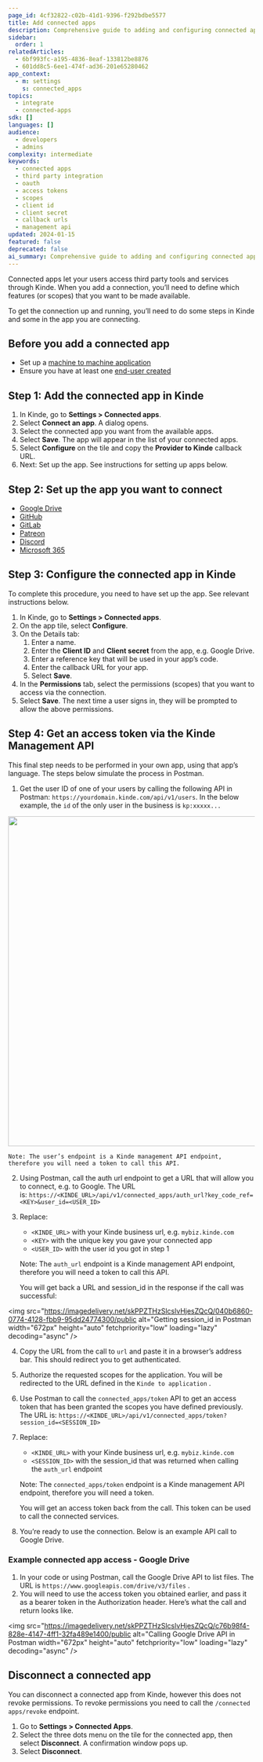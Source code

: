 ```yaml
---
page_id: 4cf32822-c02b-41d1-9396-f292bdbe5577
title: Add connected apps
description: Comprehensive guide to adding and configuring connected apps in Kinde including OAuth setup, scope management, and access token retrieval for third-party integrations
sidebar:
  order: 1
relatedArticles:
  - 6bf993fc-a195-4836-8eaf-133812be8876
  - 601dd8c5-6ee1-474f-ad36-201e65280462
app_context:
  - m: settings
    s: connected_apps
topics:
  - integrate
  - connected-apps
sdk: []
languages: []
audience:
  - developers
  - admins
complexity: intermediate
keywords:
  - connected apps
  - third party integration
  - oauth
  - access tokens
  - scopes
  - client id
  - client secret
  - callback urls
  - management api
updated: 2024-01-15
featured: false
deprecated: false
ai_summary: Comprehensive guide to adding and configuring connected apps in Kinde including OAuth setup, scope management, and access token retrieval for third-party integrations.
---
```


Connected apps let your users access third party tools and services through Kinde. When you add a connection, you’ll need to define which features (or scopes) that you want to be made available.

To get the connection up and running, you’ll need to do some steps in Kinde and some in the app you are connecting.

## **Before you add a connected app**

- Set up a [machine to machine application](/developer-tools/kinde-api/connect-to-kinde-api/)
- Ensure you have at least one [end-user created](/manage-users/add-and-edit/add-and-edit-users/)

## **Step 1: Add the connected app in Kinde**

1. In Kinde, go to **Settings > Connected apps**.
2. Select **Connect an app**. A dialog opens.
3. Select the connected app you want from the available apps.
4. Select **Save**. The app will appear in the list of your connected apps.
5. Select **Configure** on the tile and copy the **Provider to Kinde** callback URL.
6. Next: Set up the app. See instructions for setting up apps below.

## **Step 2: Set up the app you want to connect**

- [Google Drive](/integrate/connected-apps/google-drive-connected-app/)
- [GitHub](/integrate/connected-apps/github-connected-app/)
- [GitLab](/integrate/connected-apps/gitlab-connected-app/)
- [Patreon](/integrate/connected-apps/patreon-connected-app/)
- [Discord](/integrate/connected-apps/discord-connected-app/)
- [Microsoft 365](/integrate/connected-apps/microsoft-365-connected-app/)

## **Step 3: Configure the connected app in Kinde**

To complete this procedure, you need to have set up the app. See relevant instructions below.

1. In Kinde, go to **Settings > Connected apps**.
2. On the app tile, select **Configure**.
3. On the Details tab:
   1. Enter a name.
   2. Enter the **Client ID** and **Client secret** from the app, e.g. Google Drive.
   3. Enter a reference key that will be used in your app’s code.
   4. Enter the callback URL for your app.
   5. Select **Save**.
4. In the **Permissions** tab, select the permissions (scopes) that you want to access via the connection.
5. Select **Save**. The next time a user signs in, they will be prompted to allow the above permissions.

## **Step 4: Get an access token via the Kinde Management API**

This final step needs to be performed in your own app, using that app’s language. The steps below simulate the process in Postman.

1. Get the user ID of one of your users by calling the following API in Postman: `https://yourdomain.kinde.com/api/v1/users`. In the below example, the `id` of the only user in the business is `kp:xxxxx...`

<img
  src="https://imagedelivery.net/skPPZTHzSlcslvHjesZQcQ/4226353f-43a6-4fbd-381c-5f6817e32800/public
  alt="
  width="672px"
  height="auto"
  fetchpriority="low"
  loading="lazy"
  decoding="async"
/>

    Note: The user’s endpoint is a Kinde management API endpoint, therefore you will need a token to call this API.

2. Using Postman, call the auth url endpoint to get a URL that will allow you to connect, e.g. to Google. The URL is: `https://<KINDE_URL>/api/v1/connected_apps/auth_url?key_code_ref=<KEY>&user_id=<USER_ID>`
3. Replace:

   - `<KINDE_URL>` with your Kinde business url, e.g. `mybiz.kinde.com`
   - `<KEY>` with the unique key you gave your connected app
   - `<USER_ID>` with the user id you got in step 1

   Note: The `auth_url` endpoint is a Kinde management API endpoint, therefore you will need a token to call this API.

   You will get back a URL and session_id in the response if the call was successful:

<img
  src="https://imagedelivery.net/skPPZTHzSlcslvHjesZQcQ/040b6860-0774-4128-fbb9-95dd24774300/public
  alt="Getting session_id in Postman
  width="672px"
  height="auto"
  fetchpriority="low"
  loading="lazy"
  decoding="async"
/>

4. Copy the URL from the call to `url` and paste it in a browser’s address bar. This should redirect you to get authenticated.
5. Authorize the requested scopes for the application. You will be redirected to the URL defined in the `Kinde to application` .
6. Use Postman to call the `connected_apps/token` API to get an access token that has been granted the scopes you have defined previously. The URL is: `https://<KINDE_URL>/api/v1/connected_apps/token?session_id=<SESSION_ID>`
7. Replace:

   - `<KINDE_URL>` with your Kinde business url, e.g. `mybiz.kinde.com`
   - `<SESSION_ID>` with the session_id that was returned when calling the `auth_url` endpoint

   Note: The `connected_apps/token` endpoint is a Kinde management API endpoint, therefore you will need a token.

   You will get an access token back from the call. This token can be used to call the connected services.

8. You’re ready to use the connection. Below is an example API call to Google Drive.

### **Example connected app access - Google Drive**

1. In your code or using Postman, call the Google Drive API to list files. The URL is `https://www.googleapis.com/drive/v3/files` .
2. You will need to use the access token you obtained earlier, and pass it as a bearer token in the Authorization header. Here’s what the call and return looks like.

<img
  src="https://imagedelivery.net/skPPZTHzSlcslvHjesZQcQ/c76b98f4-828e-4147-4ff1-32fa489e1400/public
  alt="Calling Google Drive API in Postman
  width="672px"
  height="auto"
  fetchpriority="low"
  loading="lazy"
  decoding="async"
/>

## **Disconnect a connected app**

You can disconnect a connected app from Kinde, however this does not revoke permissions. To revoke permissions you need to call the `/connected apps/revoke` endpoint.

1. Go to **Settings > Connected Apps**.
2. Select the three dots menu on the tile for the connected app, then select **Disconnect**. A confirmation window pops up.
3. Select **Disconnect**.
